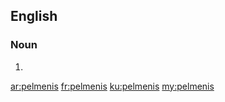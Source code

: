 ==English==

===Noun===
{{head|en|plural}}

# {{plural of|pelmeni|lang=en}}

[[ar:pelmenis]]
[[fr:pelmenis]]
[[ku:pelmenis]]
[[my:pelmenis]]